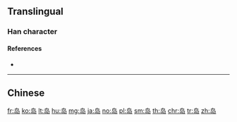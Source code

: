 {{character info/new}}
{{also|島}}
==Translingual==

===Han character===
{{Han char|rn=46|rad=山|as=04|sn=7|four=|canj=PYSU}}

====References====
* {{Han ref|kx=0308.331|hdz=10764.150|uh=5C9B|ud=23707}}

----

==Chinese==
{{zh-see|島}}

[[fr:岛]]
[[ko:岛]]
[[lt:岛]]
[[hu:岛]]
[[mg:岛]]
[[ja:岛]]
[[no:岛]]
[[pl:岛]]
[[sm:岛]]
[[th:岛]]
[[chr:岛]]
[[tr:岛]]
[[zh:岛]]